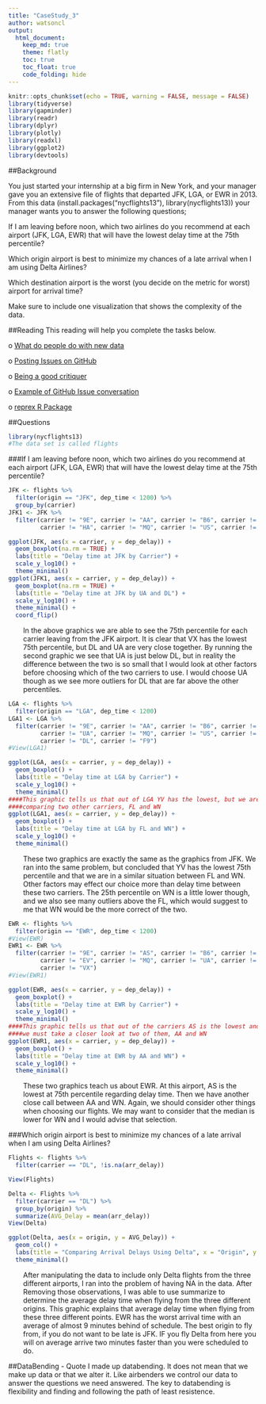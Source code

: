 ```yaml
---
title: "CaseStudy_3"
author: watsoncl 
output: 
  html_document:
    keep_md: true
    theme: flatly
    toc: true
    toc_float: true
    code_folding: hide
---
```


```r
knitr::opts_chunk$set(echo = TRUE, warning = FALSE, message = FALSE)
library(tidyverse)
library(gapminder)
library(readr)
library(dplyr)
library(plotly)
library(readxl)
library(ggplot2)
library(devtools)
```

##Background

You just started your internship at a big firm in New York, and your manager gave you an extensive file of flights that departed JFK, LGA, or EWR in 2013. From this data (install.packages("nycflights13"), library(nycflights13)) your manager wants you to answer the following questions;

If I am leaving before noon, which two airlines do you recommend at each airport (JFK, LGA, EWR) that will have the lowest delay time at the 75th percentile?

Which origin airport is best to minimize my chances of a late arrival when I am using Delta Airlines?

Which destination airport is the worst (you decide on the metric for worst) airport for arrival time?

Make sure to include one visualization that shows the complexity of the data.

##Reading
This reading will help you complete the tasks below.

o [What do people do with new data](https://simplystatistics.org/2014/06/13/what-i-do-when-i-get-a-new-data-set-as-told-through-tweets/)

o [Posting Issues on GitHub](https://simplystatistics.org/2014/06/13/what-i-do-when-i-get-a-new-data-set-as-told-through-tweets/)

o [Being a good critiquer](https://sifterapp.com/blog/2012/08/tips-for-effectively-reporting-bugs-and-issues/)

o [Example of GitHub Issue conversation](https://github.com/STAT545-UBC/Discussion/issues/387)

o [reprex R Package](https://github.com/tidyverse/reprex#what-is-a-reprex)

##Questions

```r
library(nycflights13)
#The data set is called flights
```


###If I am leaving before noon, which two airlines do you recommend at each airport (JFK, LGA, EWR) that will have the lowest delay time at the 75th percentile?

```r
JFK <- flights %>% 
  filter(origin == "JFK", dep_time < 1200) %>% 
  group_by(carrier) 
JFK1 <- JFK %>% 
  filter(carrier != "9E", carrier != "AA", carrier != "B6", carrier != "EV", 
         carrier != "HA", carrier != "MQ", carrier != "US", carrier != "VX")
```

```r
ggplot(JFK, aes(x = carrier, y = dep_delay)) +
  geom_boxplot(na.rm = TRUE) +
  labs(title = "Delay time at JFK by Carrier") +
  scale_y_log10() +
  theme_minimal()
ggplot(JFK1, aes(x = carrier, y = dep_delay)) +
  geom_boxplot(na.rm = TRUE) +
  labs(title = "Delay time at JFK by UA and DL") +
  scale_y_log10() +
  theme_minimal() +
  coord_flip()
```

<div style="padding-left:30px;">

In the above graphics we are able to see the 75th percentile for each carrier leaving from the JFK airport. It is clear that VX has the lowest 75th percentile, but DL and UA are very close together. By running the second graphic we see that UA is just below DL, but in reality the difference between the two is so small that I would look at other factors before choosing which of the two carriers to use. I would choose UA though as we see more outliers for DL that are far above the other percentiles. 

</div>

```r
LGA <- flights %>% 
  filter(origin == "LGA", dep_time < 1200)
LGA1 <- LGA %>% 
  filter(carrier != "9E", carrier != "AA", carrier != "B6", carrier != "EV", 
         carrier != "UA", carrier != "MQ", carrier != "US", carrier != "YV",
         carrier != "DL", carrier != "F9")
#View(LGA1)
```

```r
ggplot(LGA, aes(x = carrier, y = dep_delay)) +
  geom_boxplot() +
  labs(title = "Delay time at LGA by Carrier") +
  scale_y_log10() +
  theme_minimal()
####This graphic tells us that out of LGA YV has the lowest, but we are left
####comparing two other carriers, FL and WN
ggplot(LGA1, aes(x = carrier, y = dep_delay)) +
  geom_boxplot() +
  labs(title = "Delay time at LGA by FL and WN") +
  scale_y_log10() +
  theme_minimal()
```

<div style="padding-left:30px;">
These two graphics are exactly the same as the graphics from JFK. We ran into the same problem, but concluded that YV has the lowest 75th percentile and that we are in a similar situation between FL and WN. Other factors may effect our choice more than delay time between these two carriers. The 25th percentile on WN is a little lower though, and we also see many outliers above the FL, which would suggest to me that WN would be the more correct of the two. 

</div>

```r
EWR <- flights %>% 
  filter(origin == "EWR", dep_time < 1200)
#View(EWR)
EWR1 <- EWR %>% 
  filter(carrier != "9E", carrier != "AS", carrier != "B6", carrier != "DL", 
         carrier != "EV", carrier != "MQ", carrier != "UA", carrier != "US",
         carrier != "VX")
#View(EWR1)
```

```r
ggplot(EWR, aes(x = carrier, y = dep_delay)) +
  geom_boxplot() +
  labs(title = "Delay time at EWR by Carrier") +
  scale_y_log10() +
  theme_minimal()
####This graphic tells us that out of the carriers AS is the lowest and again 
####we must take a closer look at two of them, AA and WN
ggplot(EWR1, aes(x = carrier, y = dep_delay)) +
  geom_boxplot() +
  labs(title = "Delay time at EWR by AA and WN") +
  scale_y_log10() +
  theme_minimal()
```

<div style="padding-left:30px;">
These two graphics teach us about EWR. At this airport, AS is the lowest at 75th percentile regarding delay time. Then we have another close call between AA and WN. Again, we should consider other things when choosing our flights. We may want to consider that the median is lower for WN and I would advise that selection.
 
</div>

###Which origin airport is best to minimize my chances of a late arrival when I am using Delta Airlines?

```r
Flights <- flights %>%
  filter(carrier == "DL", !is.na(arr_delay))

View(Flights)

Delta <- Flights %>% 
  filter(carrier == "DL") %>% 
  group_by(origin) %>%  
  summarize(AVG_Delay = mean(arr_delay))
View(Delta)
```

```r
ggplot(Delta, aes(x = origin, y = AVG_Delay)) +
  geom_col() +
  labs(title = "Comparing Arrival Delays Using Delta", x = "Origin", y = "AVG Delay In Minutes") +
  theme_minimal()
```

<div style="padding-left:30px;">

After manipulating the data to include only Delta flights from the three different airports, I ran into the problem of having NA in the data. After Removing those observations, I was able to use summarize to determine the average delay time when flying from the three different origins. This graphic explains that average delay time when flying from these three different points. EWR has the worst arrival time with an average of almost 9 minutes behind of schedule. The best origin to fly from, if you do not want to be late is JFK. IF you fly Delta from here you will on average arrive two minutes faster than you were scheduled to do. 

</div>

##DataBending - Quote
I made up databending. It does not mean that we make up data or that we alter it. Like airbenders we control our data to answer the questions we need answered. The key to databending is flexibility and finding and following the path of least resistence.




